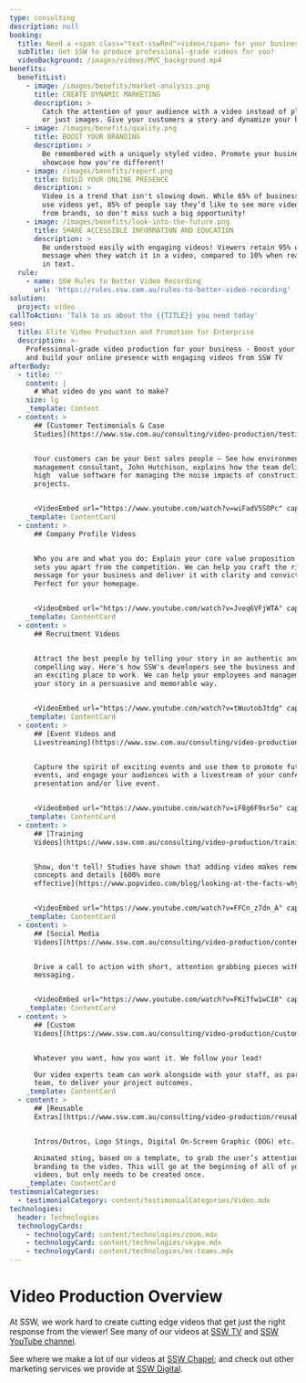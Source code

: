 ```yaml
---
type: consulting
description: null
booking:
  title: Need a <span class="text-sswRed">video</span> for your business?
  subTitle: Get SSW to produce professional-grade videos for you!
  videoBackground: /images/videos/MVC_background.mp4
benefits:
  benefitList:
    - image: /images/benefits/market-analysis.png
      title: CREATE DYNAMIC MARKETING
      description: >
        Catch the attention of your audience with a video instead of plain text
        or just images. Give your customers a story and dynamize your business.
    - image: /images/benefits/quality.png
      title: BOOST YOUR BRANDING
      description: >
        Be remembered with a uniquely styled video. Promote your business and
        showcase how you're different!
    - image: /images/benefits/report.png
      title: BUILD YOUR ONLINE PRESENCE
      description: >
        Video is a trend that isn't slowing down. While 65% of business don't
        use videos yet, 85% of people say they’d like to see more video content
        from brands, so don't miss such a big opportunity!
    - image: /images/benefits/look-into-the-future.png
      title: SHARE ACCESSIBLE INFORMATION AND EDUCATION
      description: >
        Be understood easily with engaging videos! Viewers retain 95% of a
        message when they watch it in a video, compared to 10% when reading  it
        in text.
  rule:
    - name: SSW Rules to Better Video Recording
      url: 'https://rules.ssw.com.au/rules-to-better-video-recording'
solution:
  project: video
callToAction: 'Talk to us about the {{TITLE}} you need today'
seo:
  title: Elite Video Production and Promotion for Enterprise
  description: >-
    Professional-grade video production for your business - Boost your branding
    and build your online presence with engaging videos from SSW TV
afterBody:
  - title: ''
    content: |
      # What video do you want to make?
    size: lg
    _template: Content
  - content: >
      ## [Customer Testimonials & Case
      Studies](https://www.ssw.com.au/consulting/video-production/testimonials)


      Your customers can be your best sales people – See how environmental
      management consultant, John Hutchison, explains how the team delivered
      high  value software for managing the noise impacts of construction
      projects.


      <VideoEmbed url="https://www.youtube.com/watch?v=wiFadV5SOPc" caption=".NET Core, NgRx, Angular and Clean Architecture - How We Developed 'KNOWnoise' with Hutchison Weller" duration="6 mins"  />
    _template: ContentCard
  - content: >
      ## Company Profile Videos


      Who you are and what you do: Explain your core value proposition and what
      sets you apart from the competition. We can help you craft the right
      message for your business and deliver it with clarity and conviction.
      Perfect for your homepage.


      <VideoEmbed url="https://www.youtube.com/watch?v=Jveq6VFjWTA" caption="The people behind SSW - Australia's leading software consultancy." duration="4 mins" />
    _template: ContentCard
  - content: >
      ## Recruitment Videos


      Attract the best people by telling your story in an authentic and
      compelling way. Here's how SSW's developers see the business and why  it's
      an exciting place to work. We can help your employees and management  tell
      your story in a persuasive and memorable way.


      <VideoEmbed url="https://www.youtube.com/watch?v=tWuutobJtdg" caption="Why work at SSW?" duration="9 mins" />
    _template: ContentCard
  - content: >
      ## [Event Videos and
      Livestreaming](https://www.ssw.com.au/consulting/video-production/live-events)


      Capture the spirit of exciting events and use them to promote future
      events, and engage your audiences with a livestream of your conference,
      presentation and/or live event.


      <VideoEmbed url="https://www.youtube.com/watch?v=iF8g6F9sr5o" caption="Successful developers do more than just write code" duration="2 mins" />
    _template: ContentCard
  - content: >
      ## [Training
      Videos](https://www.ssw.com.au/consulting/video-production/training-videos)


      Show, don't tell! Studies have shown that adding video makes remembering
      concepts and details [600% more
      effective](https://www.popvideo.com/blog/looking-at-the-facts-why-video-content-has-the-highest-retention-rate).


      <VideoEmbed url="https://www.youtube.com/watch?v=FFCn_z7dn_A" caption="The History of .NET by Richard Campbell of .NET Rocks!" duration="1 hour 6 mins" />
    _template: ContentCard
  - content: >
      ## [Social Media
      Videos](https://www.ssw.com.au/consulting/video-production/content-marketing-videos)


      Drive a call to action with short, attention grabbing pieces with clear
      messaging.


      <VideoEmbed url="https://www.youtube.com/watch?v=FKiTfw1wCI8" caption=".NET 5 Superpowers Tour - Join us Online!" duration="1 min" />
    _template: ContentCard
  - content: >
      ## [Custom
      Videos](https://www.ssw.com.au/consulting/video-production/custom-videos)


      Whatever you want, how you want it. We follow your lead!

      Our video experts team can work alongside with your staff, as part of the
      team, to deliver your project outcomes.
    _template: ContentCard
  - content: >
      ## [Reusable
      Extras](https://www.ssw.com.au/consulting/video-production/reusable-extras)


      Intros/Outros, Logo Stings, Digital On-Screen Graphic (DOG) etc.

      Animated sting, based on a template, to grab the user’s attention and add
      branding to the video. This will go at the beginning of all of your
      videos, but only needs to be created once.
    _template: ContentCard
testimonialCategories:
  - testimonialCategory: content/testimonialCategories/Video.mdx
technologies:
  header: Technologies
  technologyCards:
    - technologyCard: content/technologies/zoom.mdx
    - technologyCard: content/technologies/skype.mdx
    - technologyCard: content/technologies/ms-teams.mdx
---
```


# Video Production Overview

At SSW, we work hard to create cutting edge videos that get just the right
response from the viewer! See many of our videos at [SSW TV](http://tv.ssw.com/)
and [SSW YouTube channel](https://www.youtube.com/c/sswtv).

See where we make a lot of our videos at [SSW Chapel](https://sswchapel.com.au/); and
check out other marketing services we provide at [SSW Digital](https://sswdigital.com.au/).
